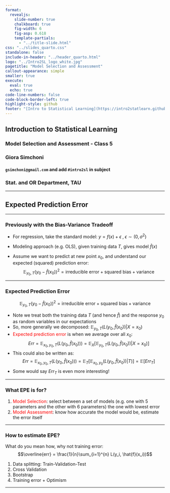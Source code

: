 ```yaml
---
format:
  revealjs:
    slide-number: true
    chalkboard: true
    fig-width: 6
    fig-asp: 0.618
    template-partials:
      - "../title-slide.html"
css: "../slides_quarto.css"
standalone: false
include-in-header: "../header_quarto.html"
logo: "../Intro2SL_logo_white.jpg"
pagetitle: "Model Selection and Assessment"
callout-appearance: simple
smaller: true
execute:
  eval: true
  echo: true
code-line-numbers: false
code-block-border-left: true
highlight-style: github
footer: "[Intro to Statistical Learning](https://intro2statlearn.github.io/mooc/){target='_blank'}"
---
```


## {.logo-slide}

## Introduction to Statistical Learning {.title-slide}

### Model Selection and Assessment - Class 5

### Giora Simchoni

#### `gsimchoni@gmail.com` and add `#intro2sl` in subject

### Stat. and OR Department, TAU

---

## Expected Prediction Error {.title-slide}

::: {.notes}
::: {style="direction:rtl; font-size:16px"}
:::
:::

---

### Previously with the Bias-Variance Tradeoff

- For regression, take the standard model: $y = f(x) + \epsilon\;,\;\epsilon \sim (0,\sigma^2)$

- Modeling approach (e.g. OLS), given training data $T$, gives model $\hat{f}(x)$

::: {.fragment}
- Assume we want to predict at new point $x_0$, and understand our expected (squared) prediction error: 
$$\mathbb{E}_{y_0, T}(y_0 - \hat{f}(x_0))^2 = \text{irreducible error} + \text{squared bias} + \text{variance}$$
:::

::: {.notes}
::: {style="direction:rtl; font-size:16px"}
:::
:::

---

### Expected Prediction Error

$$\mathbb{E}_{y_0, T}(y_0 - \hat{f}(x_0))^2 = \text{irreducible error} + \text{squared bias} + \text{variance}$$

::: {.incremental}
- Note we treat both the training data $T$ (and hence $\hat{f}$) and the response $y_0$ as random variables in our expectations
- So, more generally we decomposed: $\mathbb{E}_{y_0, T}(L(y_0, \hat{f}(x_0))|X = x_0)$
- [Expected prediction error]{style="color:red;"} is when we average over all $x_0$:
$$Err = \mathbb{E}_{x_0, y_0, T}(L(y_0, \hat{f}(x_0))) = \mathbb{E}_{X}\left[\mathbb{E}_{y_0, T}(L(y_0, \hat{f}(x_0))|X = x_0)\right]$$
- This could also be written as:
$$Err = \mathbb{E}_{x_0, y_0, T}(L(y_0, \hat{f}(x_0))) = \mathbb{E}_{T}\left[\mathbb{E}_{x_0, y_0}(L(y_0, \hat{f}(x_0))|T)\right] = \mathbb{E}\left[Err_T\right]$$
- Some would say $Err_T$ is even more interesting!
:::

::: {.notes}
::: {style="direction:rtl; font-size:16px"}
:::
:::

---

### What EPE is for?

::: {.fragment}
1. [Model Selection]{style="color:red;"}: select between a set of models (e.g. one with 5 parameters and the other with 6 parameters) the one with lowest error
2. [Model Assessment]{style="color:red;"}: know how accurate the model would be, estimate the error itself
:::


::: {.notes}
::: {style="direction:rtl; font-size:16px"}
:::
:::

---

### How to estimate EPE?

::: {.fragment}
::: {.callout-note}
What do you mean how, why not training error:
$$\overline{err} = \frac{1}{n}\sum_{i=1}^{n} L(y_i, \hat{f}(x_i))$$
:::
:::

::: {.incremental}
1. Data splitting: Train-Validation-Test
2. Cross Validation
3. Bootstrap
4. Training error + Optimism
:::


::: {.notes}
::: {style="direction:rtl; font-size:16px"}
:::
:::

---
